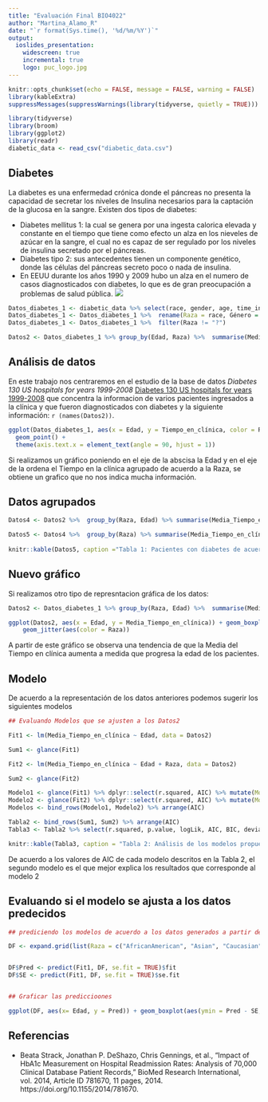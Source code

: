 ```yaml
---
title: "Evaluación Final BIO4022"
author: "Martina_Alamo_R"
date: "`r format(Sys.time(), '%d/%m/%Y')`"
output:
  ioslides_presentation:
    widescreen: true
    incremental: true
    logo: puc_logo.jpg
---
```


```r
knitr::opts_chunk$set(echo = FALSE, message = FALSE, warning = FALSE)
library(kableExtra)
suppressMessages(suppressWarnings(library(tidyverse, quietly = TRUE)))
```


```r
library(tidyverse)
library(broom)
library(ggplot2)
library(readr)
diabetic_data <- read_csv("diabetic_data.csv")
```
## Diabetes
La diabetes es una enfermedad crónica donde el páncreas no presenta la capacidad de secretar los niveles de Insulina necesarios para la captación de la glucosa en la sangre. Existen dos tipos de diabetes:

- Diabetes mellitus 1: la cual se genera por una ingesta calorica elevada y constante en el tiempo que tiene como efecto un alza en los nieveles de azúcar en la sangre, el cual no es capaz de ser regulado por los niveles de insulina secretado por el páncreas. 
- Diabetes tipo 2: sus antecedentes tienen un componente genético, donde las células del páncreas secreto poco o nada de insulina.
- En EEUU durante los años 1990 y 2009 hubo un alza en el numero de casos diagnosticados con diabetes, lo que es de gran preocupación a problemas de salud pública.
 ![](imagen2.jpg) 
 
```r
Datos_diabetes_1 <- diabetic_data %>% select(race, gender, age, time_in_hospital, num_lab_procedures, num_procedures, num_medications, max_glu_serum)
Datos_diabetes_1 <- Datos_diabetes_1 %>%  rename(Raza = race, Género = gender, Edad = age, Tiempo_en_clínica = time_in_hospital, número_procedimientos_lab = num_lab_procedures, número_procedimientos = num_procedures, número_medicamentos = num_medications, Máximo_glucosa_sérica = max_glu_serum )
Datos_diabetes_1 <- Datos_diabetes_1 %>%  filter(Raza != "?")

Datos2 <- Datos_diabetes_1 %>% group_by(Edad, Raza) %>%  summarise(Media_Tiempo_en_clínica = mean(Tiempo_en_clínica),  Número_procedimientos_lab = mean(número_procedimientos_lab), Número_procedimientos = mean(número_procedimientos), Número_medicamentos = mean(número_medicamentos))
```
 
 
## Análisis de datos
En este trabajo nos centraremos en el estudio de la base de datos  *Diabetes 130 US hospitals for years 1999-2008* [Diabetes 130 US hospitals for years 1999-2008 ]("https://www.kaggle.com/brandao/diabetes#diabetic_data.csv") que concentra la informacion de varios pacientes ingresados a la clínica y que fueron diagnosticados con diabetes y la siguiente información: `r (names(Datos2))`. 
```r

ggplot(Datos_diabetes_1, aes(x = Edad, y = Tiempo_en_clínica, color = Raza, group = Raza)) +
  geom_point() + 
  theme(axis.text.x = element_text(angle = 90, hjust = 1))
```
Si realizamos un gráfico poniendo en el eje de la abscisa la Edad y en el eje de la ordena el Tiempo en la clínica agrupado de acuerdo a la Raza, se obtiene un grafico que no nos indica mucha información.

## Datos agrupados

```r
Datos4 <- Datos2 %>%  group_by(Raza, Edad) %>% summarise(Media_Tiempo_en_clínica= mean(Media_Tiempo_en_clínica), Número_procedimientos_lab = mean(Número_procedimientos_lab), Número_procedimientos = mean(Número_procedimientos), Número_medicamentos = mean(Número_medicamentos))

Datos5 <- Datos4 %>%  group_by(Raza) %>% summarise(Media_Tiempo_en_clínica= mean(Media_Tiempo_en_clínica), Media_Número_procedimientos_lab = mean(Número_procedimientos_lab), Media_Número_medicamentos = mean(Número_medicamentos))
 
knitr::kable(Datos5, caption ="Tabla 1: Pacientes con diabetes de acuerdo a su Raza y la media del tiempo de permanencia en clínica, el número de procedimientos realizados y el número de medicamnetos administrados durante la permanencia en la clínica.", digits = 2)
```



## Nuevo gráfico
Si realizamos otro tipo de represntacion gráfica de los datos: 
```r
Datos2 <- Datos_diabetes_1 %>% group_by(Raza, Edad) %>%  summarise(Media_Tiempo_en_clínica = mean(Tiempo_en_clínica),  Número_procedimientos_lab = mean(número_procedimientos_lab), Número_procedimientos = mean(número_procedimientos), Número_medicamentos = mean(número_medicamentos))

ggplot(Datos2, aes(x = Edad, y = Media_Tiempo_en_clínica)) + geom_boxplot() + 
    geom_jitter(aes(color = Raza))
```
A partir de este gráfico se observa una tendencia de que la Media del Tiempo en clínica aumenta a medida que progresa la edad de los pacientes.

## Modelo

De acuerdo a la representación de los datos anteriores podemos sugerir los siguientes modelos

```r
## Evaluando Modelos que se ajusten a los Datos2

Fit1 <- lm(Media_Tiempo_en_clínica ~ Edad, data = Datos2)

Sum1 <- glance(Fit1)

Fit2 <- lm(Media_Tiempo_en_clínica ~ Edad + Raza, data = Datos2)

Sum2 <- glance(Fit2)

Modelo1 <- glance(Fit1) %>% dplyr::select(r.squared, AIC) %>% mutate(Modelo = "Fit1")
Modelo2 <- glance(Fit2) %>% dplyr::select(r.squared, AIC) %>% mutate(Modelo = "Fit2")
Modelos <- bind_rows(Modelo1, Modelo2) %>% arrange(AIC)

Tabla2 <- bind_rows(Sum1, Sum2) %>% arrange(AIC)
Tabla3 <- Tabla2 %>% select(r.squared, p.value, logLik, AIC, BIC, deviance)

knitr::kable(Tabla3, caption = "Tabla 2: Análisis de los modelos propuestos.", digits = 2) 

```


De acuerdo a los valores de AIC de cada modelo descritos en la Tabla 2, el segundo modelo es el que mejor explica los resultados que corresponde al modelo 2


## Evaluando si el modelo se ajusta a los datos predecidos

```r

## prediciendo los modelos de acuerdo a los datos generados a partir de los datos propocionados por la base de datos de diabtes

DF <- expand.grid(list(Raza = c("AfricanAmerican", "Asian", "Caucasian", "Hispanic", "Other"), Edad = c("[0-10)", "[10-20)", "[20-30)", "[30-40)", "[40-50)", "[50-60)", "[60-70)", "[70-80)", "[80-90)", "[90-100)")))


DF$Pred <- predict(Fit1, DF, se.fit = TRUE)$fit
DF$SE <- predict(Fit1, DF, se.fit = TRUE)$se.fit


## Graficar las prediccioones

ggplot(DF, aes(x= Edad, y = Pred)) + geom_boxplot(aes(ymin = Pred - SE, ymax = Pred + SE))

```

## Referencias

- Beata Strack, Jonathan P. DeShazo, Chris Gennings, et al., “Impact of HbA1c Measurement on Hospital Readmission Rates: Analysis of 70,000 Clinical Database Patient Records,” BioMed Research International, vol. 2014, Article ID 781670, 11 pages, 2014. https://doi.org/10.1155/2014/781670.

